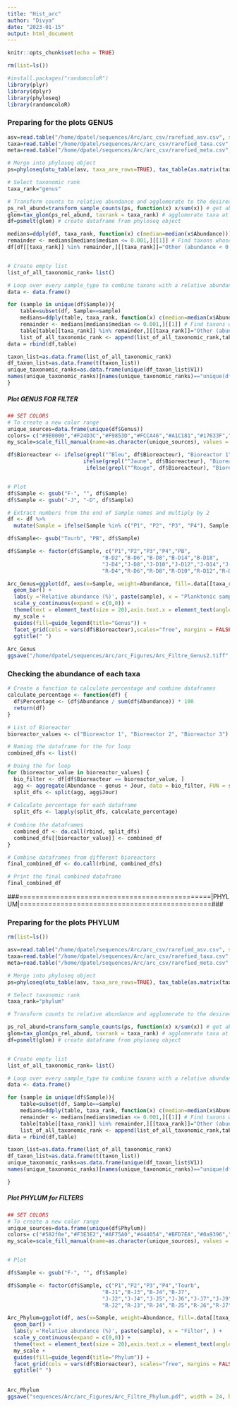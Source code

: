 ```yaml
---
title: "Hist_arc"
author: "Divya"
date: "2023-01-15"
output: html_document
---
```



```r
knitr::opts_chunk$set(echo = TRUE)

rm(list=ls())

#install.packages("randomcoloR")
library(plyr)
library(dplyr)
library(phyloseq)
library(randomcoloR)
```


### Preparing for the plots GENUS
```r

asv=read.table("/home/dpatel/sequences/Arc/arc_csv/rarefied_asv.csv", sep=",", row.names=1, header=TRUE, check.names=FALSE) 
taxa=read.table("/home/dpatel/sequences/Arc/arc_csv/rarefied_taxa.csv", sep=",", row.names=1, header=TRUE) 
meta=read.table("/home/dpatel/sequences/Arc/arc_csv/rarefied_meta.csv", sep=",", row.names=1, header=TRUE) 

# Merge into phyloseq object 
ps=phyloseq(otu_table(asv, taxa_are_rows=TRUE), tax_table(as.matrix(taxa)), sample_data(meta))

# Select taxonomic rank
taxa_rank="genus"

# Transform counts to relative abundance and agglomerate to the desired taxonomic rank. Melt phyloseq object to dataframe. 
ps_rel_abund=transform_sample_counts(ps, function(x) x/sum(x)) # get abundance in %
glom=tax_glom(ps_rel_abund, taxrank = taxa_rank) # agglomerate taxa at the desired taxonomic level
df=psmelt(glom) # create dataframe from phyloseq object

medians=ddply(df, taxa_rank, function(x) c(median=median(x$Abundance)))
remainder <- medians[medians$median <= 0.001,][[1]] # Find taxons whose rel. abund. is less than 0.1%
df[df[[taxa_rank]] %in% remainder,][[taxa_rank]]="Other (abundance < 0.1%)" # Change their name to "Other (abondance < 0.1%)"


# Create empty list 
list_of_all_taxonomic_rank= list()

# Loop over every sample_type to combine taxons with a relative abundance < 0.1% 
data <- data.frame()

for (sample in unique(df$Sample)){
    table=subset(df, Sample==sample)
    medians=ddply(table, taxa_rank, function(x) c(median=median(x$Abundance)))
    remainder <- medians[medians$median <= 0.001,][[1]] # Find taxons whose rel. abund. is less than 0.1%
    table[table[[taxa_rank]] %in% remainder,][[taxa_rank]]="Other (abundance < 0.1%)" # Change their name to "Other (abondance < 0.1%)"
    list_of_all_taxonomic_rank <- append(list_of_all_taxonomic_rank,table[[taxa_rank]])
data = rbind(df,table)

taxon_list=as.data.frame(list_of_all_taxonomic_rank)
df_taxon_list=as.data.frame(t(taxon_list))
unique_taxonomic_ranks=as.data.frame(unique(df_taxon_list$V1))
names(unique_taxonomic_ranks)[names(unique_taxonomic_ranks)=="unique(df_taxon_list$V1)"]=as.character(taxa_rank) # Rename column 
}

```



##### Plot GENUS FOR FILTER
```r
## SET COLORS
# To create a new color range
unique_sources=data.frame(unique(df$Genus))
colors= c("#9E0000","#F24D3C","#F9853D","#FCCA46","#A1C181","#17633F","#0a9396","#BFD7EA","#444054","#F3E3E2","#AF75A0","#89023E", "#ffadc7", "#582f0e","#A0785A","#F2CC8F","#BEBBBB","#554640")
my_scale=scale_fill_manual(name=as.character(unique_sources), values = colors, na.translate=FALSE, drop=FALSE, limits = force)

df$Bioreacteur <- ifelse(grepl("^Bleu", df$Bioreacteur), "Bioreactor 1",
                        ifelse(grepl("^Jaune", df$Bioreacteur), "Bioreactor 2",
                         ifelse(grepl("^Rouge", df$Bioreacteur), "Bioreactor 3", "Field")))


# Plot
df$Sample <- gsub("F-", "", df$Sample)
df$Sample <- gsub("-J", "-D", df$Sample)

# Extract numbers from the end of Sample names and multiply by 2
df <- df %>%
  mutate(Sample = ifelse(Sample %in% c("P1", "P2", "P3", "P4"), Sample, str_replace(Sample, "(\\d+)$", function(match) as.character(2 * as.numeric(match)))))

df$Sample<- gsub("Tourb", "PB", df$Sample)

df$Sample <- factor(df$Sample, c("P1","P2","P3","P4","PB",
                              "B-D2","B-D6","B-D8","B-D14","B-D18",
                              "J-D4","J-D8","J-D10","J-D12","J-D14","J-D18",
                              "R-D4","R-D6","R-D8","R-D10","R-D12","R-D14","R-D16","R-D18","R-D20")) 

Arc_Genus=ggplot(df, aes(x=Sample, weight=Abundance, fill=.data[[taxa_rank]])) +
  geom_bar() +
  labs(y ='Relative abundance (%)', paste(sample), x = "Planktonic samples", ) +
  scale_y_continuous(expand = c(0,0)) +
  theme(text = element_text(size = 20),axis.text.x = element_text(angle = 90, vjust = 0.5, hjust=1)) +
  my_scale + 
  guides(fill=guide_legend(title="Genus")) +
  facet_grid(cols = vars(df$Bioreacteur),scales="free", margins = FALSE, drop = F) +
  ggtitle(" ")
  
Arc_Genus
ggsave("/home/dpatel/sequences/Arc/arc_Figures/Arc_Filtre_Genus2.tiff", width = 24, height = 12, plot = last_plot())

```


### Checking the abundance of each taxa
```r
# Create a function to calculate percentage and combine dataframes
calculate_percentage <- function(df) {
  df$Percentage <- (df$Abundance / sum(df$Abundance)) * 100
  return(df)
}

# List of Bioreactor 
bioreactor_values <- c("Bioreactor 1", "Bioreactor 2", "Bioreactor 3")

# Naming the dataframe for the for loop
combined_dfs <- list()

# Doing the for loop
for (bioreactor_value in bioreactor_values) {
  bio_filter <- df[df$Bioreacteur == bioreactor_value, ]
  agg <- aggregate(Abundance ~ genus + Jour, data = bio_filter, FUN = sum)
  split_dfs <- split(agg, agg$Jour)
  
# Calculate percentage for each dataframe
  split_dfs <- lapply(split_dfs, calculate_percentage)
  
# Combine the dataframes 
  combined_df <- do.call(rbind, split_dfs)
  combined_dfs[[bioreactor_value]] <- combined_df
}

# Combine dataframes from different bioreactors
final_combined_df <- do.call(rbind, combined_dfs)

# Print the final combined dataframe
final_combined_df


```




###===============================================|PHYLUM|===============================================###






### Preparing for the plots PHYLUM
```r
rm(list=ls())

asv=read.table("/home/dpatel/sequences/Arc/arc_csv/rarefied_asv.csv", sep=",", row.names=1, header=TRUE, check.names=FALSE) 
taxa=read.table("/home/dpatel/sequences/Arc/arc_csv/rarefied_taxa.csv", sep=",", row.names=1, header=TRUE) 
meta=read.table("/home/dpatel/sequences/Arc/arc_csv/rarefied_meta.csv", sep=",", row.names=1, header=TRUE) 

# Merge into phyloseq object 
ps=phyloseq(otu_table(asv, taxa_are_rows=TRUE), tax_table(as.matrix(taxa)), sample_data(meta))

# Select taxonomic rank
taxa_rank="phylum"

# Transform counts to relative abundance and agglomerate to the desired taxonomic rank. Melt phyloseq object to dataframe. 

ps_rel_abund=transform_sample_counts(ps, function(x) x/sum(x)) # get abundance in %
glom=tax_glom(ps_rel_abund, taxrank = taxa_rank) # agglomerate taxa at the desired taxonomic level
df=psmelt(glom) # create dataframe from phyloseq object


# Create empty list 
list_of_all_taxonomic_rank= list()

# Loop over every sample_type to combine taxons with a relative abundance < 0.1% 
data <- data.frame()

for (sample in unique(df$Sample)){
    table=subset(df, Sample==sample)
    medians=ddply(table, taxa_rank, function(x) c(median=median(x$Abundance)))
    remainder <- medians[medians$median <= 0.001,][[1]] # Find taxons whose rel. abund. is less than 0.1%
    table[table[[taxa_rank]] %in% remainder,][[taxa_rank]]="Other (abundance < 0.1%)" # Change their name to "Other (abondance < 0.1%)"
    list_of_all_taxonomic_rank <- append(list_of_all_taxonomic_rank,table[[taxa_rank]])
data = rbind(df,table)

taxon_list=as.data.frame(list_of_all_taxonomic_rank)
df_taxon_list=as.data.frame(t(taxon_list))
unique_taxonomic_ranks=as.data.frame(unique(df_taxon_list$V1))
names(unique_taxonomic_ranks)[names(unique_taxonomic_ranks)=="unique(df_taxon_list$V1)"]=as.character(taxa_rank) # Rename column 

}


```



##### Plot PHYLUM for FILTERS
```r

## SET COLORS
# To create a new color range
unique_sources=data.frame(unique(df$Phylum))
colors= c("#582f0e","#F3E3E2","#AF75A0","#444054","#BFD7EA","#0a9396","#17633F","#83B167","#FDB750","#F24D3C","#89023E","#F2CC8F")
my_scale=scale_fill_manual(name=as.character(unique_sources), values = colors, na.translate=FALSE, drop=FALSE, limits = force)


# Plot

df$Sample <- gsub("F-", "", df$Sample)

df$Sample <- factor(df$Sample, c("P1","P2","P3","P4","Tourb",
                              "B-J1","B-J3","B-J4","B-J7",
                              "J-J2","J-J4","J-J5","J-J6","J-J7","J-J9",
                              "R-J2","R-J3","R-J4","R-J5","R-J6","R-J7","R-J8","R-J9","R-J10")) 

Arc_Phylum=ggplot(df, aes(x=Sample, weight=Abundance, fill=.data[[taxa_rank]])) +
  geom_bar() +
  labs(y ='Relative abundance (%)', paste(sample), x = "Filter", ) +
  scale_y_continuous(expand = c(0,0)) +
  theme(text = element_text(size = 20),axis.text.x = element_text(angle = 90, vjust = 0.5, hjust=1)) +
  my_scale + 
  guides(fill=guide_legend(title="Phylum")) +
  facet_grid(cols = vars(df$Bioreacteur), scales="free", margins = FALSE, drop = F) +
  ggtitle(" ")
  
  
Arc_Phylum
ggsave("sequences/Arc/arc_Figures/Arc_Filtre_Phylum.pdf", width = 24, height = 12, plot = last_plot())


```


